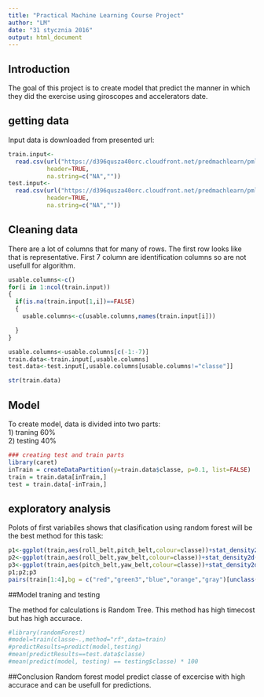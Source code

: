 ```yaml
---
title: "Practical Machine Learning Course Project"
author: "LM"
date: "31 stycznia 2016"
output: html_document
---
```

## Introduction

The goal of this project is to create model that predict  the manner in which they did the exercise using giroscopes and accelerators date.
  
## getting data 
Input data is downloaded from presented url:
```r
train.input<-
  read.csv(url("https://d396qusza40orc.cloudfront.net/predmachlearn/pml-training.csv"),
           header=TRUE,
           na.string=c("NA",""))
test.input<- 
  read.csv(url("https://d396qusza40orc.cloudfront.net/predmachlearn/pml-testing.csv"),
           header=TRUE,
           na.string=c("NA",""))
```

## Cleaning data

There are a lot of columns that for many of rows. The first row looks like that is representative. First 7 column are identification columns so are not usefull for algorithm.
```r
usable.columns<-c()
for(i in 1:ncol(train.input))
{
  if(is.na(train.input[1,i])==FALSE)
  {
    usable.columns<-c(usable.columns,names(train.input[i]))

  }
}

usable.columns<-usable.columns[c(-1:-7)]
train.data<-train.input[,usable.columns]
test.data<-test.input[,usable.columns[usable.columns!="classe"]]

str(train.data)
```

## Model  
To create model, data is divided into two parts:  
1) traning 60%  
2) testing 40%  
```r
### creating test and train parts
library(caret)
inTrain = createDataPartition(y=train.data$classe, p=0.1, list=FALSE)
train = train.data[inTrain,]
test = train.data[-inTrain,]
```

## exploratory analysis
Polots of first variabiles shows that clasification using random forest will be the best method for this task:
```r
p1<-ggplot(train,aes(roll_belt,pitch_belt,colour=classe))+stat_density2d() +geom_point(aes(colour = factor(classe)))
p2<-ggplot(train,aes(roll_belt,yaw_belt,colour=classe))+stat_density2d() +geom_point(aes(colour = factor(classe)))
p3<-ggplot(train,aes(pitch_belt,yaw_belt,colour=classe))+stat_density2d() +geom_point(aes(colour = factor(classe)))
p1;p2;p3
pairs(train[1:4],bg = c("red","green3","blue","orange","gray")[unclass(train$classe)],pch=21)
```

##Model traning and testing

The method for calculations is Random Tree. This method has high timecost but has high accurace.
```r
#library(randomForest)
#model=train(classe~.,method="rf",data=train)
#predictResults=predict(model,testing)
#mean(predictResults==test.data$classe)
#mean(predict(model, testing) == testing$classe) * 100
```
##Conclusion
Random forest model predict classe of excercise with high accurace and can be usefull for predictions.

